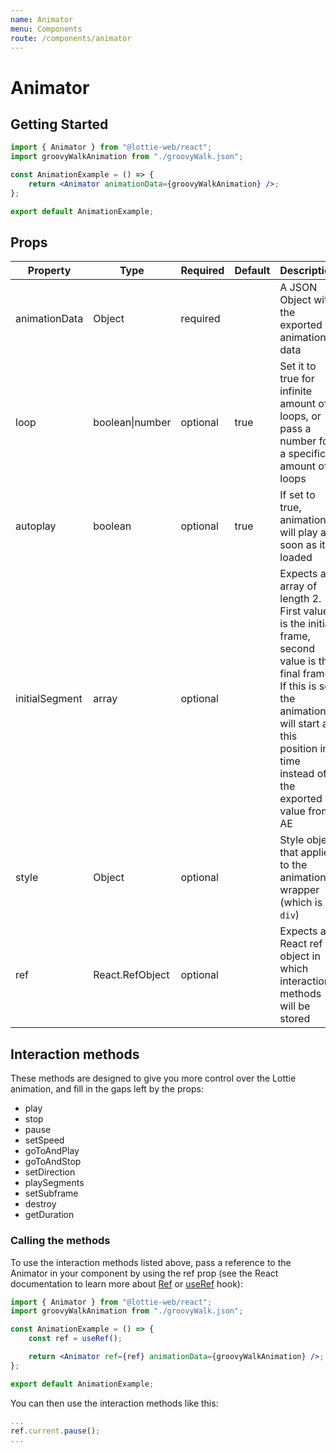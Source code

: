 ```yaml
---
name: Animator
menu: Components
route: /components/animator
---
```



# Animator

## Getting Started

<AnimatorExamples />

```jsx
import { Animator } from "@lottie-web/react";
import groovyWalkAnimation from "./groovyWalk.json";

const AnimationExample = () => {
	return <Animator animationData={groovyWalkAnimation} />;
};

export default AnimationExample;
```

## Props

Property | Type | Required | Default | Description
--- | --- | --- | --- | ---
animationData | Object | required | | A JSON Object with the exported animation data
loop | boolean\|number | optional | true | Set it to true for infinite amount of loops, or pass a number for a specific amount of loops
autoplay | boolean | optional | true | If set to true, animation will play as soon as it's loaded
initialSegment | array | optional | | Expects an array of length 2. First value is the initial frame, second value is the final frame. If this is set, the animation will start at this position in time instead of the exported value from AE
style | Object | optional | | Style object that applies to the animation wrapper (which is a `div`)
ref | React.RefObject | optional | | Expects a React ref object in which interaction methods will be stored

## Interaction methods
These methods are designed to give you more control over the Lottie animation, and fill in the gaps left by the props:
- play
- stop
- pause
- setSpeed
- goToAndPlay
- goToAndStop
- setDirection
- playSegments
- setSubframe
- destroy
- getDuration

### Calling the methods
To use the interaction methods listed above, pass a reference to the Animator in your component by using the ref prop (see the React documentation to learn more about [Ref](https://reactjs.org/docs/refs-and-the-dom.html) or [useRef](https://reactjs.org/docs/hooks-reference.html#useref) hook):
```jsx
import { Animator } from "@lottie-web/react";
import groovyWalkAnimation from "./groovyWalk.json";

const AnimationExample = () => {
    const ref = useRef();

	return <Animator ref={ref} animationData={groovyWalkAnimation} />;
};

export default AnimationExample;
```

You can then use the interaction methods like this:
```jsx
...
ref.current.pause();
...
```
